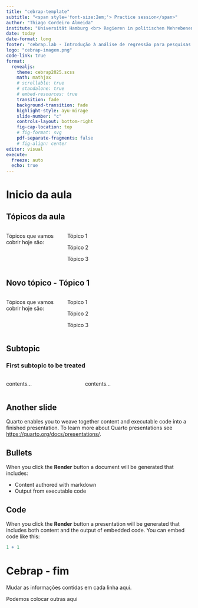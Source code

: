 ```yaml
---
title: "cebrap-template"
subtitle: "<span style='font-size:2em;'> Practice session</span>"
author: "Thiago Cordeiro Almeida"
institute: "Universität Hamburg <br> Regieren in politischen Mehrebenensystemen <br>Aufbaumodul 1"
date: today
date-format: long
footer: "cebrap.lab - Introdução à análise de regressão para pesquisas sociais"
logo: "cebrap-imagem.png"
code-link: true
format:
  revealjs:
    theme: cebrap2025.scss
    math: mathjax
    # scrollable: true
    # standalone: true
    # embed-resources: true
    transition: fade
    background-transition: fade
    highlight-style: ayu-mirage
    slide-number: "c"
    controls-layout: bottom-right
    fig-cap-location: top
    # fig-format: svg
    pdf-separate-fragments: false
    # fig-align: center
editor: visual
execute:
  freeze: auto
  echo: true
---
```


# Inicio da aula {.theme-first}

## Tópicos da aula {.theme-next}
::: columns

::: {.column width="30%"}
Tópicos que vamos cobrir hoje são:
:::

::: {.column width="70%"}
Tópico 1

Tópico 2

Tópico 3
:::

:::


## Novo tópico - Tópico 1 {.theme-next}

::: columns

::: {.column width="30%"}
Tópicos que vamos cobrir hoje são:
:::

::: {.column width="70%"}

::: {.fragment}
Topico 1
:::

::: {.fragment .fade-in-then-semi-out}
Tópico 2
:::

::: {.fragment .fade-in-then-semi-out}
Tópico 3
:::

:::
:::

## Subtopic {.theme-subtopic}

### First subtopic to be treated

:::: {.columns}

::: {.column width="40%"}
contents...
:::

::: {.column width="60%"}
contents...
:::

::::


## Another slide
Quarto enables you to weave together content and executable code into a finished presentation. To learn more about Quarto presentations see <https://quarto.org/docs/presentations/>.

## Bullets

When you click the **Render** button a document will be generated that includes:

-   Content authored with markdown
-   Output from executable code

## Code

When you click the **Render** button a presentation will be generated that includes both content and the output of embedded code. You can embed code like this:

```r
1 + 1
```

# Cebrap - fim {.cebrap-fim}

Mudar as informações contidas em cada linha aqui.

Podemos colocar outras aqui
